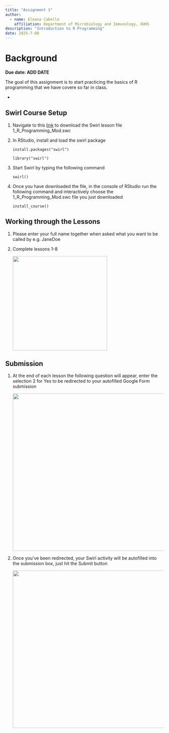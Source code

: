 ```yaml
---
title: "Assignment 1"
author: 
  - name: Eleana Cabello
    affiliation: Department of Microbiology and Immunology, OUHS
description: "Introduction to R Programming"
date: 2025-7-08
---
```


# Background

**Due date: ADD DATE**

The goal of this assignment is to start practicing the basics of R programming that we have covere so far in class. 

- 

## Swirl Course Setup

1. Navigate to this [link](https://github.com/lindsaynhayes/introR2025/tree/main/swirl) to download the Swirl lesson file 1_R_Programming_Mod.swc

2.  In RStudio, install and load the swirl package

    `install.packages("swirl")`

    `library("swirl")`

3. Start Swirl by typing the following command

    `swirl()`


4. Once you have downloaded the file, in the console of RStudio run the following command and interactively choose the 1_R_Programming_Mod.swc file you just downloaded

    `install_course()`

## Working through the Lessons 

1. Please enter your full name together when asked what you want to be called by e.g. JaneDoe

2. Complete lessons 1-8

    ![](../../images/L02/index_L02/list_of_swirl_lessons.png){width=300}

## Submission

1. At the end of each lesson the following question will appear, enter the selection 2 for Yes to be redirected to your autofilled Google Form submission

    ![](../../images/L02/index_L02/google_form_redirect.png){width=500}
    
2. Once you've been redirected, your Swirl activity will be autofilled into the submission box, just hit the Submit button

    ![](../../images/L02/index_L02/google_form_submission.png){width=500}

